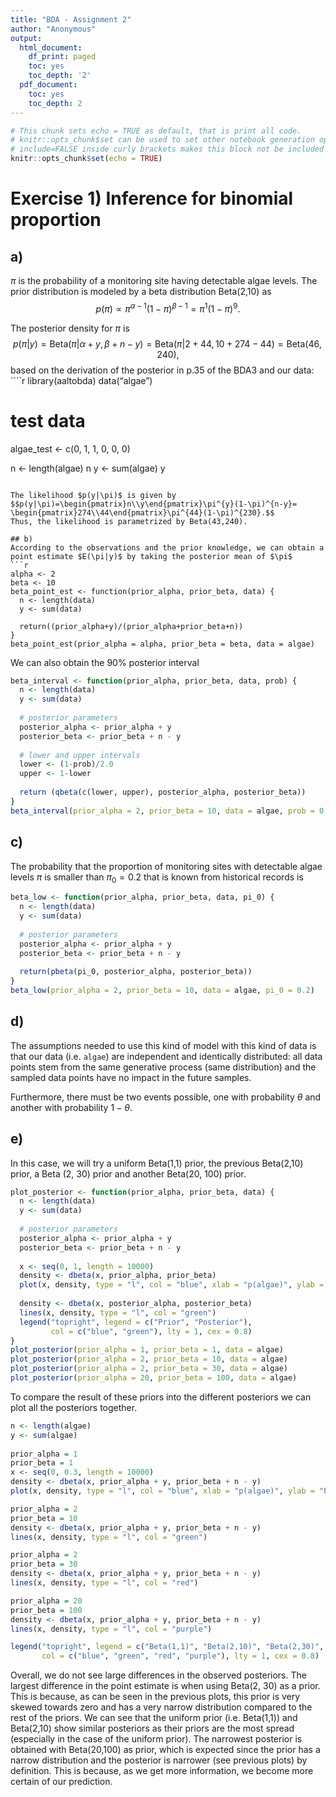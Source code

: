 ---
title: "BDA - Assignment 2"
author: "Anonymous"
output:
  html_document:
    df_print: paged
    toc: yes
    toc_depth: '2'
  pdf_document:
    toc: yes
    toc_depth: 2
---

```{r setup, include=FALSE}
# This chunk sets echo = TRUE as default, that is print all code.
# knitr::opts_chunk$set can be used to set other notebook generation options, too.
# include=FALSE inside curly brackets makes this block not be included in the pdf.
knitr::opts_chunk$set(echo = TRUE)
```

# Exercise 1) Inference for binomial proportion

## a)
$\pi$ is the probability of a monitoring site having detectable algae levels.
The prior distribution is modeled by a beta distribution Beta(2,10) as
$$p(\pi) \propto \pi^{\alpha-1}(1-\pi)^{\beta-1}=\pi^{1}(1-\pi)^{9}.$$

The posterior density for $\pi$ is
$$p(\pi|y)=\text{Beta}(\pi|\alpha+y, \beta+n-y)=
\text{Beta}(\pi|2+44, 10+274-44)=\text{Beta}(46, 240),$$
based on the derivation of the posterior in p.35 of the BDA3 and our data:
````{r}
library(aaltobda)
data("algae")

# test data
algae_test <- c(0, 1, 1, 0, 0, 0)

n <- length(algae)
n
y <- sum(algae)
y
```

The likelihood $p(y|\pi)$ is given by
$$p(y|\pi)=\begin{pmatrix}n\\y\end{pmatrix}\pi^{y}(1-\pi)^{n-y}=
\begin{pmatrix}274\\44\end{pmatrix}\pi^{44}(1-\pi)^{230}.$$
Thus, the likelihood is parametrized by Beta(43,240).

## b)
According to the observations and the prior knowledge, we can obtain a point estimate $E(\pi|y)$ by taking the posterior mean of $\pi$
```{r}
alpha <- 2
beta <- 10
beta_point_est <- function(prior_alpha, prior_beta, data) {
  n <- length(data)
  y <- sum(data)
  
  return((prior_alpha+y)/(prior_alpha+prior_beta+n))
}
beta_point_est(prior_alpha = alpha, prior_beta = beta, data = algae)
```

We can also obtain the 90% posterior interval

```{r}
beta_interval <- function(prior_alpha, prior_beta, data, prob) {
  n <- length(data)
  y <- sum(data)
  
  # posterior parameters
  posterior_alpha <- prior_alpha + y
  posterior_beta <- prior_beta + n - y
  
  # lower and upper intervals
  lower <- (1-prob)/2.0
  upper <- 1-lower
  
  return (qbeta(c(lower, upper), posterior_alpha, posterior_beta))
}
beta_interval(prior_alpha = 2, prior_beta = 10, data = algae, prob = 0.9)
```

## c) 
The probability that the proportion of monitoring sites with detectable algae levels $\pi$ is smaller than $\pi_0=0.2$ that is known from historical records is
```{r}
beta_low <- function(prior_alpha, prior_beta, data, pi_0) {
  n <- length(data)
  y <- sum(data)
  
  # posterior parameters
  posterior_alpha <- prior_alpha + y
  posterior_beta <- prior_beta + n - y
  
  return(pbeta(pi_0, posterior_alpha, posterior_beta))
}
beta_low(prior_alpha = 2, prior_beta = 10, data = algae, pi_0 = 0.2)
```

## d)

The assumptions needed to use this kind of model with this kind of data is that our data (i.e. `algae`) are independent and identically distributed: all data points stem from the same generative process (same distribution) and the sampled data points have no impact in the future samples.

Furthermore, there must be two events possible, one with probability $\theta$ and another with probability $1-\theta$.

## e)

In this case, we will try a uniform Beta(1,1) prior, the previous Beta(2,10) prior, a Beta (2, 30) prior and another Beta(20, 100) prior.

```{r}
plot_posterior <- function(prior_alpha, prior_beta, data) {
  n <- length(data)
  y <- sum(data)
  
  # posterior parameters
  posterior_alpha <- prior_alpha + y
  posterior_beta <- prior_beta + n - y
  
  x <- seq(0, 1, length = 10000)
  density <- dbeta(x, prior_alpha, prior_beta)
  plot(x, density, type = "l", col = "blue", xlab = "p(algae)", ylab = "Density", ylim = c(0, 25), main = paste("Beta(", prior_alpha, ",", prior_beta, ")"))
  
  density <- dbeta(x, posterior_alpha, posterior_beta)
  lines(x, density, type = "l", col = "green")
  legend("topright", legend = c("Prior", "Posterior"),
         col = c("blue", "green"), lty = 1, cex = 0.8)
}
plot_posterior(prior_alpha = 1, prior_beta = 1, data = algae)
plot_posterior(prior_alpha = 2, prior_beta = 10, data = algae)
plot_posterior(prior_alpha = 2, prior_beta = 30, data = algae)
plot_posterior(prior_alpha = 20, prior_beta = 100, data = algae)
```

To compare the result of these priors into the different posteriors we can plot all the posteriors together.

```{r}
n <- length(algae)
y <- sum(algae)
        
prior_alpha = 1
prior_beta = 1       
x <- seq(0, 0.3, length = 10000)
density <- dbeta(x, prior_alpha + y, prior_beta + n - y)
plot(x, density, type = "l", col = "blue", xlab = "p(algae)", ylab = "Posterior density", ylim = c(0, 25))

prior_alpha = 2
prior_beta = 10
density <- dbeta(x, prior_alpha + y, prior_beta + n - y)
lines(x, density, type = "l", col = "green")

prior_alpha = 2 
prior_beta = 30
density <- dbeta(x, prior_alpha + y, prior_beta + n - y)
lines(x, density, type = "l", col = "red")

prior_alpha = 20
prior_beta = 100
density <- dbeta(x, prior_alpha + y, prior_beta + n - y)
lines(x, density, type = "l", col = "purple")

legend("topright", legend = c("Beta(1,1)", "Beta(2,10)", "Beta(2,30)", "Beta(20,100)"),
       col = c("blue", "green", "red", "purple"), lty = 1, cex = 0.8)
```

Overall, we do not see large differences in the observed posteriors.
The largest difference in the point estimate is when using Beta(2, 30) as a prior.
This is because, as can be seen in the previous plots, this prior is very skewed towards zero and has a very narrow distribution compared to the rest of the priors.
We can see that the uniform prior (i.e. Beta(1,1)) and Beta(2,10) show similar posteriors as their priors are the most spread (especially in the case of the uniform prior).
The narrowest posterior is obtained with Beta(20,100) as prior, which is expected since the prior has a narrow distribution and the posterior is narrower (see previous plots) by definition.
This is because, as we get more information, we become more certain of our prediction.




